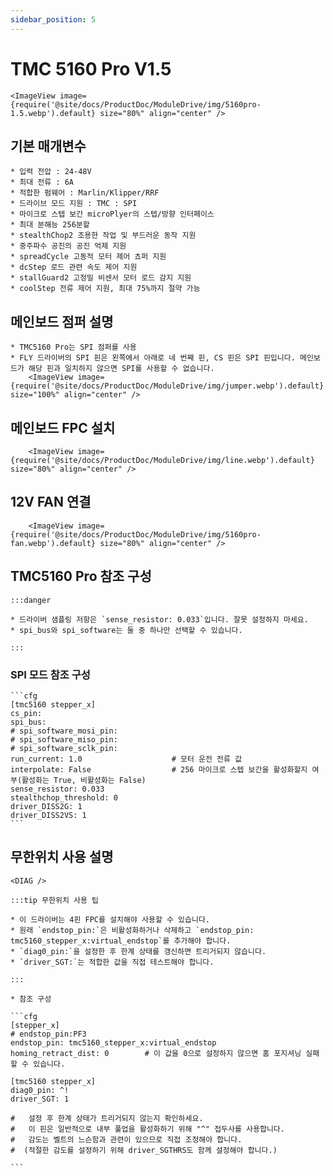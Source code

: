 ```yaml
---
sidebar_position: 5
---
```



# TMC 5160 Pro V1.5

    <ImageView image={require('@site/docs/ProductDoc/ModuleDrive/img/5160pro-1.5.webp').default} size="80%" align="center" />

## 기본 매개변수

    * 입력 전압 : 24-48V
    * 최대 전류 : 6A
    * 적합한 펌웨어 : Marlin/Klipper/RRF
    * 드라이브 모드 지원 : TMC : SPI
    * 마이크로 스텝 보간 microPlyer의 스텝/방향 인터페이스
    * 최대 분해능 256분할
    * stealthChop2 조용한 작업 및 부드러운 동작 지원
    * 중주파수 공진의 공진 억제 지원
    * spreadCycle 고동적 모터 제어 쵸퍼 지원
    * dcStep 로드 관련 속도 제어 지원
    * stallGuard2 고정밀 비센서 모터 로드 감지 지원
    * coolStep 전류 제어 지원, 최대 75%까지 절약 가능

## 메인보드 점퍼 설명

    * TMC5160 Pro는 SPI 점퍼를 사용
    * FLY 드라이버의 SPI 핀은 왼쪽에서 아래로 네 번째 핀, CS 핀은 SPI 핀입니다. 메인보드가 해당 핀과 일치하지 않으면 SPI를 사용할 수 없습니다.
        <ImageView image={require('@site/docs/ProductDoc/ModuleDrive/img/jumper.webp').default} size="100%" align="center" />

## 메인보드 FPC 설치

        <ImageView image={require('@site/docs/ProductDoc/ModuleDrive/img/line.webp').default} size="80%" align="center" />

## 12V FAN 연결

        <ImageView image={require('@site/docs/ProductDoc/ModuleDrive/img/5160pro-fan.webp').default} size="80%" align="center" />


## TMC5160 Pro 참조 구성

    :::danger

    * 드라이버 샘플링 저항은 `sense_resistor: 0.033`입니다. 잘못 설정하지 마세요.
    * spi_bus와 spi_software는 둘 중 하나만 선택할 수 있습니다.
    
    :::

### SPI 모드 참조 구성

    ```cfg
    [tmc5160 stepper_x]
    cs_pin:
    spi_bus:
    # spi_software_mosi_pin:
    # spi_software_miso_pin:
    # spi_software_sclk_pin: 
    run_current: 1.0                    # 모터 운전 전류 값
    interpolate: False                  # 256 마이크로 스텝 보간을 활성화할지 여부(활성화는 True, 비활성화는 False)
    sense_resistor: 0.033
    stealthchop_threshold: 0
    driver_DISS2G: 1
    driver_DISS2VS: 1
    ```

## 무한위치 사용 설명

    <DIAG />

    :::tip 무한위치 사용 팁

    * 이 드라이버는 4핀 FPC를 설치해야 사용할 수 있습니다.
    * 원래 `endstop_pin:`은 비활성화하거나 삭제하고 `endstop_pin: tmc5160_stepper_x:virtual_endstop`를 추가해야 합니다.
    * `diag0_pin:`을 설정한 후 한계 상태를 갱신하면 트리거되지 않습니다.
    * `driver_SGT:`는 적합한 값을 직접 테스트해야 합니다.

    :::

    * 참조 구성

    ```cfg
    [stepper_x]
    # endstop_pin:PF3
    endstop_pin: tmc5160_stepper_x:virtual_endstop
    homing_retract_dist: 0        # 이 값을 0으로 설정하지 않으면 홈 포지셔닝 실패할 수 있습니다.

    [tmc5160 stepper_x]
    diag0_pin: ^!
    driver_SGT: 1

    #   설정 후 한계 상태가 트리거되지 않는지 확인하세요.
    #   이 핀은 일반적으로 내부 풀업을 활성화하기 위해 "^" 접두사를 사용합니다.
    #   감도는 벨트의 느슨함과 관련이 있으므로 직접 조정해야 합니다.
    #  (적절한 감도를 설정하기 위해 driver_SGTHRS도 함께 설정해야 합니다.)

    ```